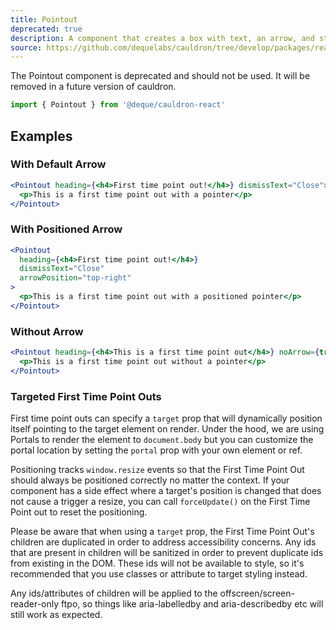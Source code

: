 ```yaml
---
title: Pointout
deprecated: true
description: A component that creates a box with text, an arrow, and styling to draw a user’s attention to something on the page and give information about it.
source: https://github.com/dequelabs/cauldron/tree/develop/packages/react/src/components/Pointout/index.tsx
---
```



<Note type="warning">
  The Pointout component is deprecated and should not be used. It will be removed in a future version of cauldron.
</Note>

```js
import { Pointout } from '@deque/cauldron-react'
```

## Examples

### With Default Arrow

```jsx example
<Pointout heading={<h4>First time point out!</h4>} dismissText="Close">
  <p>This is a first time point out with a pointer</p>
</Pointout>
```

### With Positioned Arrow

```jsx example
<Pointout
  heading={<h4>First time point out!</h4>}
  dismissText="Close"
  arrowPosition="top-right"
>
  <p>This is a first time point out with a positioned pointer</p>
</Pointout>
```

### Without Arrow

```jsx example
<Pointout heading={<h4>This is a first time point out</h4>} noArrow={true}>
  <p>This is a first time point out without a pointer</p>
</Pointout>
```

### Targeted First Time Point Outs

First time point outs can specify a `target` prop that will dynamically position itself pointing to the target element on render. Under the hood, we are using Portals to render the element to `document.body` but you can customize the portal location by setting the `portal` prop with your own element or ref.

Positioning tracks `window.resize` events so that the First Time Point Out should always be positioned correctly no matter the context. If your component has a side effect where a target's position is changed that does not cause a trigger a resize, you can call `forceUpdate()` on the First Time Point out to reset the positioning.

Please be aware that when using a `target` prop, the First Time Point Out's children are duplicated in order to address accessibility concerns. Any ids that are present in children will be sanitized in order to prevent duplicate ids from existing in the DOM. These ids will not be available to style, so it's recommended that you use classes or attribute to target styling instead.

<Note>
  Any ids/attributes of children will be applied to the offscreen/screen-reader-only ftpo, so things like aria-labelledby and aria-describedby etc will still work as expected.
</Note>